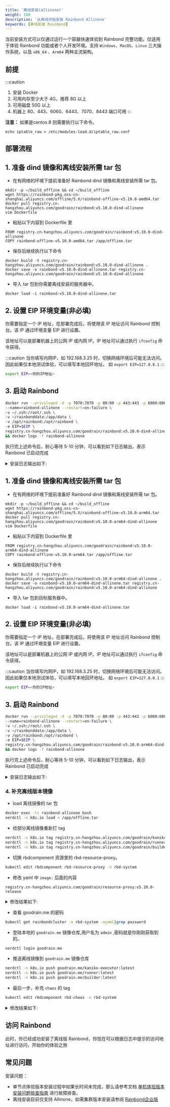 ```yaml
---
title: '离线安装(allinone)'
weight: 100
description: '从离线开始安装 Rainbond Allinone'
keywords: [离线安装 Rainbond]
---
```



当前安装方式可以仅通过运行一个容器快速体验到 Rainbond 完整功能。仅适用于体验 Rainbond 功能或者个人开发环境。支持 `Windows`、`MacOS`、`Linux` 三大操作系统，以及 `x86_64` 、`Arm64` 两种主流架构。

## 前提

:::caution

1. 安装 Docker 
2. 可用内存至少大于 4G，推荐 8G 以上
3. 可用磁盘 50G 以上
4. 机器上 80、443、6060、6443、7070、8443 端口可用
:::

**注意：** 如果是centos 8 则需要执行以下命令。

```shell
echo iptable_raw > /etc/modules-load.d/iptable_raw.conf
```

## 部署流程

<Tabs groupId="office">
<TabItem value="Linux" label="Linux" default>

<h2> 1. 准备 dind 镜像和离线安装所需 tar 包 </h2>

- 在有网络的环境下提前准备好 Rainbond dind 镜像和离线安装所需 tar 包。 

```shell
mkdir -p ~/build_offline && cd ~/build_offline
wget https://rainbond-pkg.oss-cn-shanghai.aliyuncs.com/offline/5.X/rainbond-offline-v5.10.0-amd64.tar
docker pull registry.cn-hangzhou.aliyuncs.com/goodrain/rainbond:v5.10.0-dind-allinone
vim Dockerfile
```

- 粘贴以下内容到 Dockerfile 里

```file
FROM registry.cn-hangzhou.aliyuncs.com/goodrain/rainbond:v5.10.0-dind-allinone
COPY rainbond-offline-v5.10.0-amd64.tar /app/offline.tar
```

 - 保存后继续执行以下命令

```shell
docker build -t registry.cn-hangzhou.aliyuncs.com/goodrain/rainbond:v5.10.0-dind-allinone .
docker save -o rainbond-v5.10.0-dind-allinone.tar registry.cn-hangzhou.aliyuncs.com/goodrain/rainbond:v5.10.0-dind-allinone
```

- 导入 tar 包到你需要离线安装的服务器中。

```shell
docker load -i rainbond-v5.10.0-dind-allinone.tar
```

<h2> 2. 设置 EIP 环境变量(非必填) </h2>

你需要指定一个 IP 地址，在部署完成后，将使用该 IP 地址访问 Rainbond 控制台。该 IP 通过环境变量 EIP 进行设置。

该地址可以是部署机器上的公网 IP 或内网 IP。IP 地址可以通过执行 `ifconfig` 命令获得。

:::caution
当你填写内网IP，如 192.168.3.25 时，切换网络环境后可能无法访问。因此如果仅本地测试体验，可以填写本地回环地址。
如 `export EIP=127.0.0.1`
:::

```bash
export EIP=<你的IP地址>
```

<h2> 3. 启动 Rainbond </h2>

```bash
docker run --privileged -d -p 7070:7070 -p 80:80 -p 443:443 -p 6060:6060 -p 8443:8443 \
--name=rainbond-allinone --restart=on-failure \
-v ~/.ssh:/root/.ssh \
-v ~/rainbonddata:/app/data \
-v /opt/rainbond:/opt/rainbond \
-e EIP=$EIP \
registry.cn-hangzhou.aliyuncs.com/goodrain/rainbond:v5.10.0-dind-allinone \
&& docker logs -f rainbond-allinone
```

执行完上述命令后，耐心等待 5-10 分钟，可以看到如下日志输出，表示 Rainbond 已启动完成

<details>
<summary>安装日志输出如下: </summary>

```bash
2022-10-11 11:44:49 WARN: Too little free disk space, recommended disk space greater than 50G
2022-10-11 11:44:49 INFO: Memory: 7821 MB, CPUs: 2, Disk: 31884 MB
2022-10-11 11:44:49 INFO: move images
2022-10-11 11:45:05 INFO: K3s is starting, please wait ············································
2022-10-11 11:47:09 INFO: K3s started successfully
namespace/rbd-system created
2022-10-11 11:47:09 INFO: Create namespace rbd-system
NAME: rainbond-operator
LAST DEPLOYED: Tue Oct 11 11:47:16 2022
NAMESPACE: rbd-system
STATUS: deployed
REVISION: 1
TEST SUITE: None
2022-10-11 11:47:17 INFO: Helm rainbond-operator installed
2022-10-11 11:47:19 INFO: Rainbond Region installed
2022-10-11 11:47:19 INFO: Rainbond Region is starting, please wait ············································
2022-10-11 11:48:36 INFO: Rainbond Region started successfully
2022-10-11 11:48:38 INFO: K3s is restarting, please wait ············································
2022-10-11 11:50:19 INFO: K3s restarted successfully
pod "rbd-chaos-9f6nf" deleted
2022-10-11 11:50:22 INFO: Rainbond console is starting, please wait ············································
2022-10-11 11:50:38 INFO: Rainbond started successfully, Please pass http://47.105.90.153:7070 Access Rainbond
```
</details>

</TabItem>
<TabItem value="Linux Arm64" label="Linux Arm64">

<h2> 1. 准备 dind 镜像和离线安装所需 tar 包 </h2>

- 在有网络的环境下提前准备好 Rainbond dind 镜像和离线安装所需 tar 包。 

```shell
mkdir -p ~/build_offline && cd ~/build_offline
wget https://rainbond-pkg.oss-cn-shanghai.aliyuncs.com/offline/5.X/rainbond-offline-v5.10.0-arm64.tar
docker pull registry.cn-hangzhou.aliyuncs.com/goodrain/rainbond:v5.10.0-arm64-dind-allinone
vim Dockerfile
```

- 粘贴以下内容到 Dockerfile 里

```file
FROM registry.cn-hangzhou.aliyuncs.com/goodrain/rainbond:v5.10.0-arm64-dind-allinone
COPY rainbond-offline-v5.10.0-arm64.tar /app/offline.tar
```

 - 保存后继续执行以下命令

```shell
docker build -t registry.cn-hangzhou.aliyuncs.com/goodrain/rainbond:v5.10.0-arm64-dind-allinone .
docker save -o rainbond-v5.10.0-arm64-dind-allinone.tar registry.cn-hangzhou.aliyuncs.com/goodrain/rainbond:v5.10.0-arm64-dind-allinone
```

- 导入 tar 包到目标服务器中。

```shell
docker load -i rainbond-v5.10.0-arm64-dind-allinone.tar
```

<h2> 2. 设置 EIP 环境变量(非必填)</h2>

你需要指定一个 IP 地址，在部署完成后，将使用该 IP 地址访问 Rainbond 控制台。该 IP 通过环境变量 EIP 进行设置。

该地址可以是部署机器上的公网 IP 或内网 IP。IP 地址可以通过执行 `ifconfig` 命令获得。

:::caution
当你填写内网IP，如 192.168.3.25 时，切换网络环境后可能无法访问。因此如果仅本地测试体验，可以填写本地回环地址。
如 `export EIP=127.0.0.1`
:::

```bash
export EIP=<你的IP地址>
```

<h2> 3. 启动 Rainbond </h2>

```bash
docker run --privileged -d -p 7070:7070 -p 80:80 -p 443:443 -p 6060:6060 -p 8443:8443 \
--name=rainbond-allinone --restart=on-failure \
-v ~/.ssh:/root/.ssh \
-v ~/rainbonddata:/app/data \
-v /opt/rainbond:/opt/rainbond \
-e EIP=$EIP \
registry.cn-hangzhou.aliyuncs.com/goodrain/rainbond:v5.10.0-arm64-dind-allinone \
&& docker logs -f rainbond-allinone
```

执行完上述命令后，耐心等待 5-10 分钟，可以看到如下日志输出，表示 Rainbond 已启动完成

<details>
<summary>安装日志输出如下: </summary>

```bash
2022-10-11 11:44:49 WARN: Too little free disk space, recommended disk space greater than 50G
2022-10-11 11:44:49 INFO: Memory: 7821 MB, CPUs: 2, Disk: 31884 MB
2022-10-11 11:44:49 INFO: move images
2022-10-11 11:45:05 INFO: K3s is starting, please wait ············································
2022-10-11 11:47:09 INFO: K3s started successfully
namespace/rbd-system created
2022-10-11 11:47:09 INFO: Create namespace rbd-system
NAME: rainbond-operator
LAST DEPLOYED: Tue Oct 11 11:47:16 2022
NAMESPACE: rbd-system
STATUS: deployed
REVISION: 1
TEST SUITE: None
2022-10-11 11:47:17 INFO: Helm rainbond-operator installed
2022-10-11 11:47:19 INFO: Rainbond Region installed
2022-10-11 11:47:19 INFO: Rainbond Region is starting, please wait ············································
2022-10-11 11:48:36 INFO: Rainbond Region started successfully
2022-10-11 11:48:38 INFO: K3s is restarting, please wait ············································
2022-10-11 11:50:19 INFO: K3s restarted successfully
pod "rbd-chaos-9f6nf" deleted
2022-10-11 11:50:22 INFO: Rainbond console is starting, please wait ············································
2022-10-11 11:50:38 INFO: Rainbond started successfully, Please pass http://47.105.90.153:7070 Access Rainbond
```
</details>

</TabItem>
</Tabs>

<h3> 4. 补充离线版本镜像 </h3>

- load 离线镜像的 tar 包

```bash
docker exec -ti rainbond-allinone bash
nerdctl -n k8s.io load < /app/offline.tar
```

- 给部分离线镜像重新打 tag

```bash
nerdctl -n k8s.io tag registry.cn-hangzhou.aliyuncs.com/goodrain/kaniko-executor:latest goodrain.me/kaniko-executor:latest
nerdctl -n k8s.io tag registry.cn-hangzhou.aliyuncs.com/goodrain/runner:v5.8.1-release goodrain.me/runner:latest
nerdctl -n k8s.io tag registry.cn-hangzhou.aliyuncs.com/goodrain/builder:v5.8.1-release goodrain.me/builder:latest
```

- 切换 rbdcomponent 资源里的 rbd-resource-proxy。

```bash
kubectl edit rbdcomponent rbd-resource-proxy -n rbd-system
```

- 修改 yaml 中 `image:` 后面的内容   
```
registry.cn-hangzhou.aliyuncs.com/goodrain/resource-proxy:v5.10.0-release
```

<details>
<summary>修改结果如下: </summary>

```bash
spec:
  image: registry.cn-hangzhou.aliyuncs.com/goodrain/resource-proxy:v5.10.0-release
```

</details>

- 查看 goodrain.me 的密码

```bash
kubectl get rainbondcluster -n rbd-system -oyaml|grep password
```

- 登陆本地的 `goodrain.me` 镜像仓库,用户名为 `admin` ,密码就是你刚刚获取到的。

```bash
nerdctl login goodrain.me
```

- 推送离线镜像到 `goodrain.me` 镜像仓库

```bash
nerdctl -n k8s.io push goodrain.me/kaniko-executor:latest
nerdctl -n k8s.io push goodrain.me/runner:latest
nerdctl -n k8s.io push goodrain.me/builder:latest
```

- 最后一步，补充 `chaos` 的 tag

```bash
kubectl edit rbdcomponent rbd-chaos -n rbd-system
```

<details>
<summary>修改结果如下: </summary>

```bash
spec:
  args:
  - --db-type=sqlite
  - --kaniko-image=goodrain.me/kaniko-executor:latest
```

</details>

<h2> 访问 Rainbond </h2>

此时，你已经成功安装了离线版 Rainbond，你现在可以根据日志中提示的访问地址进行访问，开始你的体验之旅

## 常见问题

安装问题：

* 单节点体验版本安装过程中如果长时间未完成，那么请参考文档 [单机体验版本安装问题排查指南](/docs/installation/install-troubleshoot/dind-install-troubleshoot/) 进行故障排查。
* 离线安装目前仅支持 Allinone，如需集群版本安装请参阅 [Rainbond企业版](/enterprise_server)

